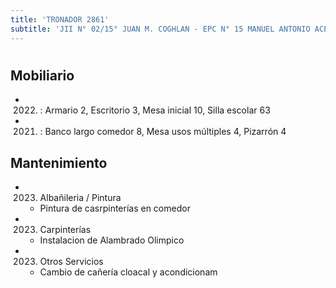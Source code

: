 ```yaml
---
title: 'TRONADOR 2861'
subtitle: 'JII N° 02/15° JUAN M. COGHLAN - EPC N° 15 MANUEL ANTONIO ACEVEDO'
---
```


#


## Mobiliario

*  (2022) : Armario 2, Escritorio 3, Mesa inicial 10, Silla escolar 63 

*  (2021) : Banco largo comedor 8, Mesa usos múltiples 4, Pizarrón 4 





## Mantenimiento

*  (2023) Albañileria / Pintura 
    + Pintura de casrpinterías en comedor

*  (2023) Carpinterías 
    + Instalacion de Alambrado Olimpico

*  (2023) Otros Servicios 
    + Cambio de cañería cloacal y acondicionam



